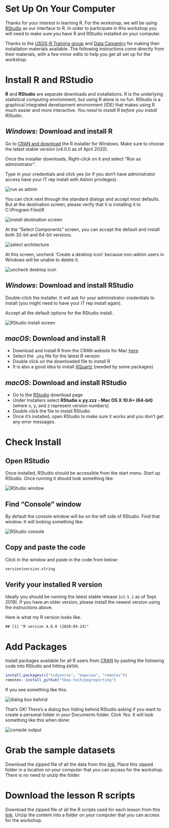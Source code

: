 # Set Up On Your Computer

Thanks for your interest in learning R.  For the workshop, we will be using [RStudio](https://www.rstudio.com/) as our interface to R.  In order to participate in this workshop you will need to make sure you have R and RStudio installed on your computer.

Thanks to the [USGS-R Training group](https://owi.usgs.gov/R/training.html) and [Data Carpentry](https://datacarpentry.org/R-ecology-lesson/index.html) for making their installation materials available.  The following instructions come directly from their materials, with a few minor edits to help you get all set up for the workshop.

# Install R and RStudio

**R** and **RStudio** are separate downloads and installations. R is the underlying statistical computing environment, but using R alone is no fun. RStudio is a graphical integrated development environment (IDE) that makes using R much easier and more interactive. *You need to install R before you install RStudio*.

## *Windows*: Download and install R
Go to [CRAN and download](https://cran.rstudio.com/bin/windows/base/) the R installer for Windows. Make sure to choose the latest stable version (v4.0.0 as of April 2020).

Once the installer downloads, Right-click on it and select "Run as administrator". 

Type in your credentials and click yes (or if you don't have administrator access have your IT rep install with Admin privileges).

![](figure/install_open_as_admin.png#inline-img "run as admin")

You can click next through the standard dialogs and accept most defaults. But at the destination
screen, please verify that it is installing it to C:\\Program Files\\R

![](figure/install_destination.png#inline-img "install destination screen")

At the "Select Components" screen, you can accept the default and install both 32-bit and 64-bit versions.

![](figure/install_arch_window.png#inline-img "select architecture")

At this screen, uncheck 'Create a desktop icon' because non-admin users in Windows will be unable to delete it.

![](figure/install_tasks.png#inline-img "uncheck desktop icon")


## *Windows*: Download and install RStudio
[](https://www.rstudio.com/products/rstudio/download/)

Double-click the installer. It will ask for your administrator credentials to install (you might need to have your IT rep install again). 

Accept all the default options for the RStudio install.

![](figure/install_rstudio.png#inline-img "RStudio install screen")

## *macOS*: Download and install R

 - Download and install R from the CRAN website for Mac [here](https://cran.r-project.org/bin/macosx/). 
 - Select the `.pkg` file for the latest R version
 - Double click on the downloaded file to install R
 - It is also a good idea to install [XQuartz](https://www.xquartz.org/) (needed by some packages)

## *macOS*: Download and install RStudio

 - Go to the [RStudio](https://www.rstudio.com/products/rstudio/download/#download) download page
 - Under Installers select **RStudio x.yy.zzz - Mac OS X 10.6+ (64-bit)** (where x, y, and z represent version numbers)
 - Double click the file to install RStudio
 - Once it’s installed, open RStudio to make sure it works and you don’t get any error messages.


# Check Install

## Open RStudio
Once installed, RStudio should be accessible from the start menu.  Start up RStudio.  Once running it should look something like:

![](figure/rstudio.png#inline-img "RStudio window")

## Find "Console" window
By default the console window will be on the left side of RStudio.  Find that window.  It will looking something like:  

![](figure/rstudio_console.png#inline-img "RStudio console")

## Copy and paste the code
Click in the window and paste in the code from below:


```r
version$version.string
```

## Verify your installed R version

Ideally you should be running the latest stable release (`v3.5.1` as of Sept 2018). If you have an older version, please install the newest version using the instructions above.

Here is what my R version looks like.

```
## [1] "R version 4.0.0 (2020-04-24)"
```

# Add Packages

Install packages available for all R users from [CRAN](https://cran.r-project.org/) by pasting the following code into RStudio and hitting `ENTER`.


```r
install.packages(c("tidyverse", "mapview", "remotes"))
remotes::install_github("tbep-tech/pepreporting")
```

If you see something like this:

![](figure/personal_library_dialog.png#inline-img "dialog box behind")

That's OK! There’s a dialog box hiding behind RStudio asking if you want to create a personal folder in your Documents folder.  Click *Yes*. It will look something like this when done:

![](figure/general_pkg_output.png#inline-img "console output")

# Grab the sample datasets

Download the zipped file of all the data from this [link](data/data.zip).  Place this zipped folder in a location on your computer that you can access for the workshop. There is no need to unzip the folder.

# Download the lesson R scripts

Download the zipped file of all the R scripts used for each lesson from this [link](scripts.zip).  Unzip the content into a folder on your computer that you can access for the workshop. 
